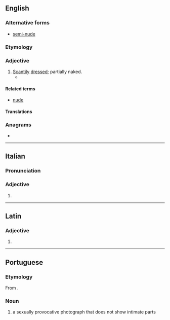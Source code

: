{{also|semi-nude}}
==English==

===Alternative forms===
* [[semi-nude]]

===Etymology===
{{prefix|en|semi|nude}}

===Adjective===
{{en-adj|-}}

# [[scanty|Scantily]] [[dress]]ed; partially naked.
#* {{quote-book|en|year=2019|author=[[w:Maaza Mengiste|Maaza Mengiste 
]]|title=[[w:The Shadow King (book)|The Shadow King]] |publisher=Canongate Books (2020)|page=333|passage=The folder is full of photographs of nude and '''seminude''' women.}}

====Related terms====
* [[nude]]

====Translations====
{{trans-see|half-naked}}

===Anagrams===
* {{anagrams|en|a=deeimnsu|eumenids}}

----

==Italian==

===Pronunciation===
{{it-pr|seminùde}}

===Adjective===
{{head|it|adjective form}}

# {{feminine plural of|it|seminudo}}

----

==Latin==

===Adjective===
{{la-adj-form|sēminūde}}

# {{inflection of|la|sēminūdus||voc|m|s}}

----

==Portuguese==

===Etymology===
From {{prefix|pt|semi|nude}}.

===Noun===
{{pt-noun|m}}
# {{lb|pt|Internet slang}} a sexually provocative photograph that does not show intimate parts